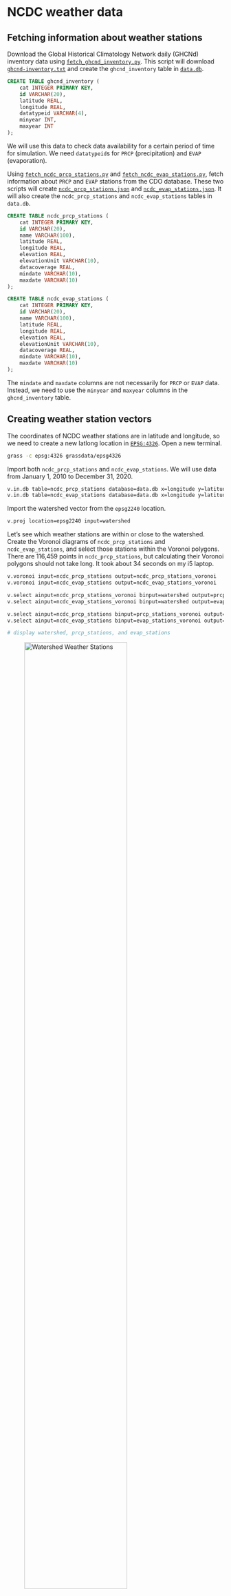 # NCDC weather data {.unnumbered}

## Fetching information about weather stations

Download the Global Historical Climatology Network daily (GHCNd) inventory data using [`fetch_ghcnd_inventory.py`](https://github.com/HuidaeCho/nsf-pose-2025-r.topmodel-workshop/blob/master/scripts/fetch_ghcnd_inventory.py). This script will download [`ghcnd-inventory.txt`](https://github.com/HuidaeCho/nsf-pose-2025-r.topmodel-workshop/raw/master/data/ghcnd-inventory.txt) and create the `ghcnd_inventory` table in [`data.db`](https://github.com/HuidaeCho/nsf-pose-2025-r.topmodel-workshop/raw/master/data/data.db).

```sql
CREATE TABLE ghcnd_inventory (
    cat INTEGER PRIMARY KEY,
    id VARCHAR(20),
    latitude REAL,
    longitude REAL,
    datatypeid VARCHAR(4),
    minyear INT,
    maxyear INT
);
```

We will use this data to check data availability for a certain period of time for simulation. We need `datatypeid`s for `PRCP` (precipitation) and `EVAP` (evaporation).

Using [`fetch_ncdc_prcp_stations.py`](https://github.com/HuidaeCho/nsf-pose-2025-r.topmodel-workshop/blob/master/scripts/fetch_ncdc_prcp_stations.py) and [`fetch_ncdc_evap_stations.py`](https://github.com/HuidaeCho/nsf-pose-2025-r.topmodel-workshop/blob/master/scripts/fetch_ncdc_evap_stations.py), fetch information about `PRCP` and `EVAP` stations from the CDO database. These two scripts will create [`ncdc_prcp_stations.json`](https://github.com/HuidaeCho/nsf-pose-2025-r.topmodel-workshop/raw/master/data/ncdc_prcp_stations.json) and [`ncdc_evap_stations.json`](https://github.com/HuidaeCho/nsf-pose-2025-r.topmodel-workshop/raw/master/data/ncdc_evap_stations.json). It will also create the `ncdc_prcp_stations` and `ncdc_evap_stations` tables in `data.db`.

```sql
CREATE TABLE ncdc_prcp_stations (
    cat INTEGER PRIMARY KEY,
    id VARCHAR(20),
    name VARCHAR(100),
    latitude REAL,
    longitude REAL,
    elevation REAL,
    elevationUnit VARCHAR(10),
    datacoverage REAL,
    mindate VARCHAR(10),
    maxdate VARCHAR(10)
);

CREATE TABLE ncdc_evap_stations (
    cat INTEGER PRIMARY KEY,
    id VARCHAR(20),
    name VARCHAR(100),
    latitude REAL,
    longitude REAL,
    elevation REAL,
    elevationUnit VARCHAR(10),
    datacoverage REAL,
    mindate VARCHAR(10),
    maxdate VARCHAR(10)
);
```

The `mindate` and `maxdate` columns are not necessarily for `PRCP` or `EVAP` data. Instead, we need to use the `minyear` and `maxyear` columns in the `ghcnd_inventory` table.

## Creating weather station vectors

The coordinates of NCDC weather stations are in latitude and longitude, so we need to create a new latlong location in [`EPSG:4326`](https://epsg.io/4326). Open a new terminal.

```bash
grass -c epsg:4326 grassdata/epsg4326
```

Import both `ncdc_prcp_stations` and `ncdc_evap_stations`. We will use data from January 1, 2010 to December 31, 2020.

```bash
v.in.db table=ncdc_prcp_stations database=data.db x=longitude y=latitude z=elevation key=cat output=ncdc_prcp_stations where="id in (select id from ghcnd_inventory where datatypeid='PRCP' and minyear <= 2010 and maxyear >= 2020)"
v.in.db table=ncdc_evap_stations database=data.db x=longitude y=latitude z=elevation key=cat output=ncdc_evap_stations where="id in (select id from ghcnd_inventory where datatypeid='EVAP' and minyear <= 2010 and maxyear >= 2020)"
```

Import the watershed vector from the `epsg2240` location.

```bash
v.proj location=epsg2240 input=watershed
```

Let's see which weather stations are within or close to the watershed. Create the Voronoi diagrams of `ncdc_prcp_stations` and `ncdc_evap_stations`, and select those stations within the Voronoi polygons. There are 116,459 points in `ncdc_prcp_stations`, but calculating their Voronoi polygons should not take long. It took about 34 seconds on my i5 laptop.

```bash
v.voronoi input=ncdc_prcp_stations output=ncdc_prcp_stations_voronoi
v.voronoi input=ncdc_evap_stations output=ncdc_evap_stations_voronoi

v.select ainput=ncdc_prcp_stations_voronoi binput=watershed output=prcp_stations_voronoi
v.select ainput=ncdc_evap_stations_voronoi binput=watershed output=evap_stations_voronoi

v.select ainput=ncdc_prcp_stations binput=prcp_stations_voronoi output=prcp_stations
v.select ainput=ncdc_evap_stations binput=evap_stations_voronoi output=evap_stations

# display watershed, prcp_stations, and evap_stations
```

![Watershed Weather Stations](images/watershed-weather-stations.png){.align-center width=75%}

Blue is `prcp_stations` and orange is `evap_stations`.

Now, go back to the `epsg2240` terminal and import these selected stations.

```bash
v.proj location=epsg4326 input=prcp_stations_voronoi
v.proj location=epsg4326 input=evap_stations_voronoi
v.proj location=epsg4326 input=prcp_stations
v.proj location=epsg4326 input=evap_stations
```

Clip the Voronoi vectors to the watershed.

```bash
v.clip input=prcp_stations_voronoi clip=watershed output=prcp_stations_voronoi_watershed
v.clip input=evap_stations_voronoi clip=watershed output=evap_stations_voronoi_watershed
# display prcp_stations_voronoi_watershed
```

![Prcp Stations Voronoi Watershed](images/prcp-stations-voronoi-watershed.png){.align-center width=75%}

# Downloading weather data

The following command will create [`input_evap.txt`](https://github.com/HuidaeCho/nsf-pose-2025-r.topmodel-workshop/raw/master/data/input_evap.txt) that can directly be passed to `r.topmodel input=`.

```bash
tmod.ncdc prcp_voronoi=prcp_stations_voronoi_watershed evap_voronoi=evap_stations_voronoi_watershed start_date=2010-01-01 end_date=2020-12-31 output=input_evap.txt
```